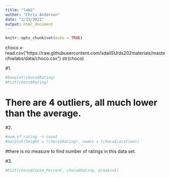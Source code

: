 ```yaml
---
title: "lab2"
author: "Chris Anderson"
date: "2/15/2021"
output: html_document
---
```


```r
knitr::opts_chunk$set(echo = TRUE)
```

choco <- read.csv("https://raw.githubusercontent.com/xdaiISU/ds202materials/master/hwlabs/data/choco.csv") 
str(choco) 

#1.
```r
#boxplot(choco$Rating)
#hist(choco$Rating)
```
# There are 4 outliers, all much lower than the average.

#2.
```r
#num_of_rating -> count
#barplot(height = (choco$Rating), names = (choco$Location))
```
#there is no measure to find number of ratings in this data set.

#3.
```r
#hist(choco$Cocoa_Percent, choco$Rating, breaks=5)
```